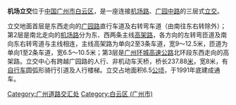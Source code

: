 '''机场立交'''位于[[中国|中国]][[广州市|广州市]][[白云区_(广州市)|白云区]]，是一座连接[[机场路_(广州)|机场路]]、[[广园路|广园中路]]的三层式[[立交|立交]]。

立交地面首层是东西走向的[[广园路|广园路]]直行车道及右转弯车道（由南往东右转除外）；第2层是南北走向的[[机场路_(广州)|机场路]]分为东、西两条主线[[高架路|高架路]]，各方向的左转弯匝道及南向东右转弯道与主线相连，主线高架路为单向2至3条车道，宽9～12.5米，匝道为单向1至2条车道，宽6.5～10.5米；第3层是[[广州环城高速公路|广州环城高速公路]]北环段东西走向的高架路。立交中心有跨越广园路的人行、非机动车天桥，桥长237.88[[米_(單位)|米]]，宽8米，有[[自行车|自行车]]圆弧形骑行引道及人行楼梯。立交占地面积6.5[[公顷|公顷]]，于1991年底建成通车。
{{GZ-stub}}
[[Category:广州道路交汇处|Category:广州道路交汇处]]
[[Category:白云区_(广州市)|Category:白云区 (广州市)]]